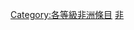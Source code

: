 {{empty category}}
{{Articles by Quality|topic=非洲|project=非洲|format=TOC}}
{{portal box|非洲}}
{{catmore1|[[Wikipedia:非洲專題|Wikipedia:非洲專題]]}}

[[Category:各等級非洲條目|Category:各等級非洲條目]]
[[Category:乙级條目|非]]
